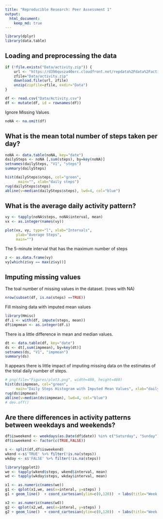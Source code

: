 ```yaml
---
title: "Reproducible Research: Peer Assessment 1"
output: 
  html_document:
    keep_md: true
---
```



```r
library(dplyr)
library(data.table)
```

## Loading and preprocessing the data

```r
if (!file.exists("Data/activity.zip")) {
    url <- "https://d396qusza40orc.cloudfront.net/repdata%2Fdata%2Factivity.zip"
    zfile="Data/activity.zip"
    download.file(url, zfile)
    unzip(zipfile=zfile, exdir="Data")
}
```


```r
df <- read.csv("Data/Activity.csv")
df <- mutate(df, id = rownames(df))

```


Ignore Missing Values
```r
noNA <- na.omit(df)

```


##  What is the mean total number of steps taken per day?
```r
noNA <- data.table(noNA, key="date")
dailySteps <- noNA [,sum(steps), by=key(noNA)]
setnames(dailySteps, "V1", "steps")
summary(dailySteps)
```


```r

hist(dailySteps$steps, col="green", 
      main="", xlab="daily steps")
rug(dailySteps$steps)
abline(v=median(dailySteps$steps), lwd=4, col="blue")

```


## What is the average daily activity pattern?

```r

vy <- tapply(noNA$steps, noNA$interval, mean)
vx <- as.integer(names(vy))

plot(vx, vy, type="l", xlab="Intervals", 
     ylab="Average Steps", 
     main="")

```


The 5-minute interval that has the maximum number of steps

```r
z <- as.data.frame(vy)
vy[which(z$vy == max(z$vy))]

```



## Imputing missing values
The toal number of missing values in the dataset. (rows with NA)
```r
nrow(subset(df, is.na(steps) ==TRUE))

```


Fill missing data with imputed mean values 
```r

library(Hmisc)
df.i <- with(df, impute(steps, mean))
df$impmean <- as.integer(df.i)

```


There is a little difference in mean and median values.
```r
dt <- data.table(df, key="date")
ds <- dt[,sum(impmean), by=key(dt)]
setnames(ds, "V1", "impmean")
summary(ds)
```



It appears there is little impact of imputing missing data on the estimates of the total daily number of steps.
```r
# png(file="Figures/plot3.png", width=480, height=480)
hist(ds$impmean, col="green",  
     main="Daily Steps Histogram with Imputed Mean Values", xlab="daily steps")
rug(ds$impmean)
abline(v=median(ds$impmean), lwd=4, col="blue")
# dev.off()
```




## Are there differences in activity patterns between weekdays and weekends?

```r
df$isweekend <- weekdays(as.Date(df$date)) %in% c("Saturday", "Sunday")
df$isweekend <- factor(c(TRUE,FALSE))

s <- split(df,df$isweekend)
wkend <-s$'TRUE' %>% filter(!is.na(steps))
wkday <- s$'FALSE' %>% filter(!is.na(steps))

library(ggplot2)
we <- tapply(wkend$steps, wkend$interval, mean)
wd <- tapply(wkday$steps, wkday$interval, mean)

x1 <- as.numeric(names(we))
g1 <- qplot(x1,we, aes(x=interal, y=steps) )
g1 + geom_line()  + coord_cartesian(ylim=c(0,120))  + labs(title="Week End")

```

```r
x2 <- as.numeric(names(wd))
g2 <- qplot(x2,wd, aes(x=interal, y=steps) )
g2 + geom_line()  + coord_cartesian(ylim=c(0,120))  + labs(title="Week Days")

```


